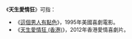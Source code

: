 《'''天生愛情狂'''》可指：
*《[[這個男人有點色|這個男人有點色]]》，1995年美國喜劇電影。
*《[[天生愛情狂_(香港)|天生愛情狂 (香港)]]》，2012年香港愛情喜劇片。

{{disambiguation|cat=五字作品消歧义}}